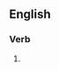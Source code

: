 ==English==

===Verb===
{{infl|en|verb}}

# {{obsolete spelling of|perceive}}

{{count page|[[Wiktionary:Page count]]}}